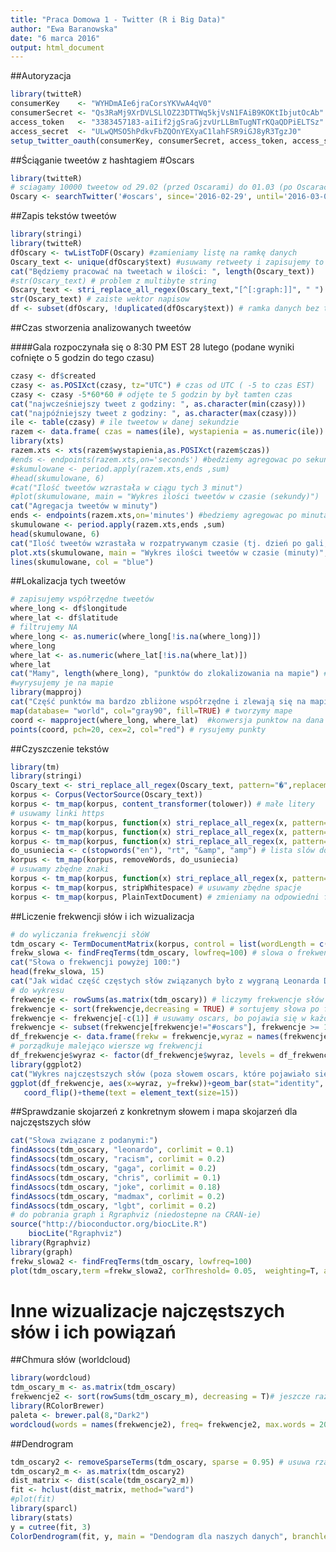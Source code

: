 ---
title: "Praca Domowa 1 - Twitter (R i Big Data)"
author: "Ewa Baranowska"
date: "6 marca 2016"
output: html_document
---

##Autoryzacja 

```{r, warning=FALSE, message=FALSE, eval=T, results='hide',cache=T}
library(twitteR)
consumerKey    <- "WYHDmAIe6jraCorsYKVwA4qV0"
consumerSecret <- "Qs3RaMj9XrDVLSLlOZ23DTTWq5kjVsN1FAiB9KOKtIbjutOcAb"
access_token   <- "3383457183-aiIif2jgSraGjzvUrLLBmTugNTrKQaQDPiELTSz"
access_secret  <- "ULwQMSO5hPdkvFbZQOnYEXyaC1lahFSR9iGJ8yR3TgzJ0"
setup_twitter_oauth(consumerKey, consumerSecret, access_token, access_secret)
```


##Ściąganie tweetów z hashtagiem #Oscars

```{r, warning=FALSE, message=FALSE, cache=T, results='hide'}
library(twitteR)
# sciagamy 10000 tweetow od 29.02 (przed Oscarami) do 01.03 (po Oscarach) napisanych po angielsku
Oscary <- searchTwitter('#oscars', since='2016-02-29', until='2016-03-01', n = 10000, lang="en")
```

##Zapis tekstów tweetów

```{r, warning=FALSE, message=FALSE, eval=-8, echo=-5, cache=T}
library(stringi)
library(twitteR)
dfOscary <- twListToDF(Oscary) #zamieniamy listę na ramkę danych
Oscary_text <- unique(dfOscary$text) #usuwamy retweety i zapisujemy to jako wektor napisow
cat("Będziemy pracować na tweetach w ilości: ", length(Oscary_text))
#str(Oscary_text) # problem z multibyte string
Oscary_text <- stri_replace_all_regex(Oscary_text,"[^[:graph:]]", " ") # zamiana nie-znakow na spacje
str(Oscary_text) # zaiste wektor napisow
df <- subset(dfOscary, !duplicated(dfOscary$text)) # ramka danych bez tych duplikatow
```

##Czas stworzenia analizowanych tweetów 

####Gala rozpoczynała się o 8:30 PM EST 28 lutego (podane wyniki cofnięte o 5 godzin do tego czasu)

```{r, warning=FALSE, message=FALSE, eval=T, echo=c(-4,-5,-13,-15,-19), cache=T}
czasy <- df$created
czasy <- as.POSIXct(czasy, tz="UTC") # czas od UTC ( -5 to czas EST)
czasy <- czasy -5*60*60 # odjęte te 5 godzin by był tamten czas
cat("najwcześniejszy tweet z godziny: ", as.character(min(czasy)))
cat("najpóźniejszy tweet z godziny: ", as.character(max(czasy)))
ile <- table(czasy) # ile tweetow w danej sekundzie
razem <- data.frame( czas = names(ile), wystapienia = as.numeric(ile))
library(xts)
razem.xts <- xts(razem$wystapienia,as.POSIXct(razem$czas))
#ends <- endpoints(razem.xts,on='seconds') #bedziemy agregowac po sekundach
#skumulowane <- period.apply(razem.xts,ends ,sum)
#head(skumulowane, 6)
#cat("Ilość tweetów wzrastała w ciągu tych 3 minut")
#plot(skumulowane, main = "Wykres ilości tweetów w czasie (sekundy)")
cat("Agregacja tweetów w minuty")
ends <- endpoints(razem.xts,on='minutes') #bedziemy agregowac po minutach
skumulowane <- period.apply(razem.xts,ends ,sum)
head(skumulowane, 6)
cat("Ilość tweetów wzrastała w rozpatrywanym czasie (tj. dzień po gali, w okolicach godziny 19 (wiadomości w TV?, czas po pracy?)")
plot.xts(skumulowane, main = "Wykres ilości tweetów w czasie (minuty)", auto.grid = F, type="l")
lines(skumulowane, col = "blue")
```

##Lokalizacja tych tweetów 

```{r, warning=FALSE, message=FALSE, eval=TRUE, echo=c(-9,-12), cache=T}
# zapisujemy współrzędne tweetów
where_long <- df$longitude
where_lat <- df$latitude
# filtrujemy NA
where_long <- as.numeric(where_long[!is.na(where_long)])
where_long
where_lat <- as.numeric(where_lat[!is.na(where_lat)])
where_lat
cat("Mamy", length(where_long), "punktów do zlokalizowania na mapie") # mniej punktów niż tweetów, bo dużo NA
#wyrysujemy je na mapie
library(mapproj)
cat("Część punktów ma bardzo zbliżone współrzędne i zlewają się na mapie świata")
map(database= "world", col="gray90", fill=TRUE) # tworzymy mape
coord <- mapproject(where_long, where_lat)  #konwersja punktow na dana projekcje
points(coord, pch=20, cex=2, col="red") # rysujemy punkty
```


##Czyszczenie tekstów

```{r,warning=FALSE, message=FALSE, eval=TRUE,cache=T}
library(tm)
library(stringi)
Oscary_text <- stri_replace_all_regex(Oscary_text, pattern="�",replacement = " ")
korpus <- Corpus(VectorSource(Oscary_text))
korpus <- tm_map(korpus, content_transformer(tolower)) # małe litery
# usuwamy linki https
korpus <- tm_map(korpus, function(x) stri_replace_all_regex(x, pattern="https[:graph:]*", replacement = " " ))
korpus <- tm_map(korpus, function(x) stri_replace_all_regex(x, pattern="�", replacement = " " ))
korpus <- tm_map(korpus, function(x) stri_replace_all_regex(x, pattern="\\\uFFFD", replacement = " " ))
do_usuniecia <- c(stopwords("en"), "rt", "&amp", "amp") # lista slów do usunięcia
korpus <- tm_map(korpus, removeWords, do_usuniecia)
# usuwamy zbędne znaki
korpus <- tm_map(korpus, function(x) stri_replace_all_regex(x, pattern="[:punct:]", replacement = " "))
korpus <- tm_map(korpus, stripWhitespace) # usuwamy zbędne spacje
korpus <- tm_map(korpus, PlainTextDocument) # zmieniamy na odpowiedni format (np. by zadzialalo TermDocumentMatrix())

```


##Liczenie frekwencji słów i ich wizualizacja

```{r, warning=FALSE, message=FALSE, eval=TRUE, echo=c(-4, -6, -7,-17),cache=T}
# do wyliczania frekwencji słóW
tdm_oscary <- TermDocumentMatrix(korpus, control = list(wordLength = c(1, Inf))) 
frekw_slowa <- findFreqTerms(tdm_oscary, lowfreq=100) # slowa o frekwencji powyzej 100
cat("Słowa o frekwencji powyżej 100:")
head(frekw_slowa, 15)
cat("Jak widać część częstych słów związanych było z wygraną Leonarda DiCaprio (actor, best, congrats, finally, leo), a także z występem Lady Gagi i Chrisa Rocka")
# do wykresu
frekwencje <- rowSums(as.matrix(tdm_oscary)) # liczymy frekwencje słów
frekwencje <- sort(frekwencje,decreasing = TRUE) # sortujemy słowa po frekwencji
frekwencje <- frekwencje[-c(1)] # usuwamy oscars, bo pojawia się w każdym tweecie i daje złe proporcje wykresu
frekwencje <- subset(frekwencje[frekwencje!="#oscars"], frekwencje >= 100) # bierzemy do wykresu tylko częste słowa
df_frekwencje <- data.frame(frekw = frekwencje,wyraz = names(frekwencje)) # tworz ramkę danych z nich
# porządkuje malejąco wiersze wg frekwencji
df_frekwencje$wyraz <- factor(df_frekwencje$wyraz, levels = df_frekwencje$wyraz[order(df_frekwencje$frekw)])
library(ggplot2)
cat("Wykres najczęstszych słów (poza słowem oscars, które pojawiało się w każdym tweecie)")
ggplot(df_frekwencje, aes(x=wyraz, y=frekw))+geom_bar(stat="identity", fill="olivedrab3") + xlab("Wyrazy") + ylab("Frekwencja") + 
   coord_flip()+theme(text = element_text(size=15)) 

```

##Sprawdzanie skojarzeń z konkretnym słowem i mapa skojarzeń dla najczęstszych słów

```{r, warning=FALSE, message=FALSE, eval=TRUE, cache=T, echo=c(-1,-9,-10,-11)}
cat("Słowa związane z podanymi:")
findAssocs(tdm_oscary, "leonardo", corlimit = 0.1)
findAssocs(tdm_oscary, "racism", corlimit = 0.2)
findAssocs(tdm_oscary, "gaga", corlimit = 0.2)
findAssocs(tdm_oscary, "chris", corlimit = 0.1)
findAssocs(tdm_oscary, "joke", corlimit = 0.18)
findAssocs(tdm_oscary, "madmax", corlimit = 0.2)
findAssocs(tdm_oscary, "lgbt", corlimit = 0.2)
# do pobrania graph i Rgraphviz (niedostepne na CRAN-ie)
source("http://bioconductor.org/biocLite.R")
    biocLite("Rgraphviz")
library(Rgraphviz)
library(graph)
frekw_slowa2 <- findFreqTerms(tdm_oscary, lowfreq=100)
plot(tdm_oscary,term =frekw_slowa2, corThreshold= 0.05,  weighting=T, attrs=list(node=list(fontsize=15, shape="ellipse", fixedsize=FALSE)))

```

# Inne wizualizacje najczęstszych słów i ich powiązań

##Chmura słów (worldcloud)

```{r, warning=FALSE, message=FALSE, eval=TRUE,cache=T}
library(wordcloud)
tdm_oscary_m <- as.matrix(tdm_oscary)
frekwencje2 <- sort(rowSums(tdm_oscary_m), decreasing = T)# jeszcze raz liczymy frekwencje, ale teraz operując na macierzy
library(RColorBrewer)
paleta <- brewer.pal(8,"Dark2")
wordcloud(words = names(frekwencje2), freq= frekwencje2, max.words = 200, random.order = F, colors = paleta, scale=c(8,2))
```
   
##Dendrogram

```{r, warning=FALSE, message=FALSE, eval=TRUE ,cache=T}
tdm_oscary2 <- removeSparseTerms(tdm_oscary, sparse = 0.95) # usuwa rzadkie, rozproszone słowa
tdm_oscary2_m <- as.matrix(tdm_oscary2)
dist_matrix <- dist(scale(tdm_oscary2_m))
fit <- hclust(dist_matrix, method="ward")
#plot(fit)
library(sparcl)
library(stats)
y = cutree(fit, 3)
ColorDendrogram(fit, y, main = "Dendogram dla naszych danych", branchlength = 50, labels = names(y), xlab = "", sub = "")

```
